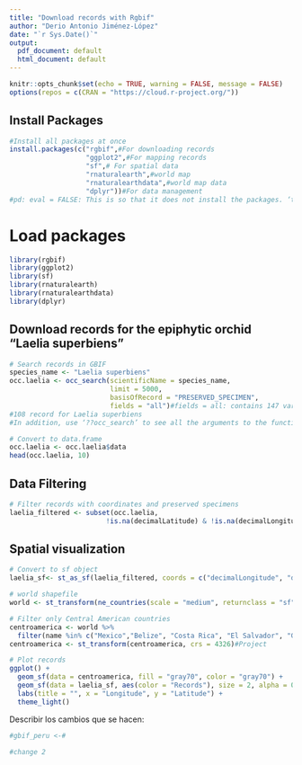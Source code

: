 ```yaml
---
title: "Download records with Rgbif"
author: "Derio Antonio Jiménez-López"
date: "`r Sys.Date()`"
output:
  pdf_document: default
  html_document: default
---
```


```r
knitr::opts_chunk$set(echo = TRUE, warning = FALSE, message = FALSE)
options(repos = c(CRAN = "https://cloud.r-project.org/"))
```

## Install Packages
```r

#Install all packages at once
install.packages(c("rgbif",#For downloading records
                   "ggplot2",#For mapping records
                   "sf",# For spatial data
                   "rnaturalearth",#world map
                   "rnaturalearthdata",#world map data
                   "dplyr"))#For data management
#pd: eval = FALSE: This is so that it does not install the packages. ‘that the script lines in this part are not executed’.
```

# Load packages
```r
library(rgbif)
library(ggplot2)
library(sf)
library(rnaturalearth)
library(rnaturalearthdata)
library(dplyr)
```

## Download records for the epiphytic orchid "Laelia superbiens"

```r
# Search records in GBIF
species_name <- "Laelia superbiens"
occ.laelia <- occ_search(scientificName = species_name,
                         limit = 5000, 
                         basisOfRecord = "PRESERVED_SPECIMEN", 
                         fields = "all")#fields = all: contains 147 variables. If you handle a large amount of data, you should check what data should be needed.
#108 record for Laelia superbiens
#In addition, use ‘??occ_search’ to see all the arguments to the function

# Convert to data.frame
occ.laelia <- occ.laelia$data
head(occ.laelia, 10)
```

## Data Filtering

```r
# Filter records with coordinates and preserved specimens
laelia_filtered <- subset(occ.laelia, 
                        !is.na(decimalLatitude) & !is.na(decimalLongitude))
```

## Spatial visualization

```r
# Convert to sf object
laelia_sf<- st_as_sf(laelia_filtered, coords = c("decimalLongitude", "decimalLatitude"),crs = 4326)#geographic coordinate system WGS84 

# world shapefile
world <- st_transform(ne_countries(scale = "medium", returnclass = "sf"), crs = 4326)

# Filter only Central American countries
centroamerica <- world %>%
  filter(name %in% c("Mexico","Belize", "Costa Rica", "El Salvador", "Guatemala", "Honduras", "Nicaragua", "Panama"))
centroamerica <- st_transform(centroamerica, crs = 4326)#Project

# Plot records
ggplot() +
  geom_sf(data = centroamerica, fill = "gray70", color = "gray70") +
  geom_sf(data = laelia_sf, aes(color = "Records"), size = 2, alpha = 0.7) +
  labs(title = "", x = "Longitude", y = "Latitude") +
  theme_light()
```



Describir los cambios que se hacen:

```r

#gbif_peru <-#
```




```r
#change 2
```

